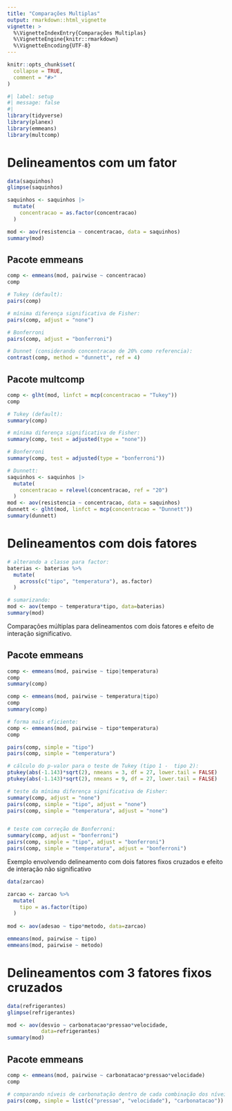 ```yaml
---
title: "Comparações Multiplas"
output: rmarkdown::html_vignette
vignette: >
  %\VignetteIndexEntry{Comparações Multiplas}
  %\VignetteEngine{knitr::rmarkdown}
  %\VignetteEncoding{UTF-8}
---
```


```r
knitr::opts_chunk$set(
  collapse = TRUE,
  comment = "#>"
)
```

```r
#| label: setup
#| message: false
#| 
library(tidyverse)
library(planex)
library(emmeans)
library(multcomp)
```

# Delineamentos com um fator

```r
data(saquinhos)
glimpse(saquinhos)

saquinhos <- saquinhos |>
  mutate(
    concentracao = as.factor(concentracao)
  )

mod <- aov(resistencia ~ concentracao, data = saquinhos)
summary(mod)
```


## Pacote emmeans

```r
comp <- emmeans(mod, pairwise ~ concentracao)
comp

# Tukey (default):
pairs(comp)

# mínima diferença significativa de Fisher:
pairs(comp, adjust = "none")

# Bonferroni
pairs(comp, adjust = "bonferroni")

# Dunnet (considerando concentracao de 20% como referencia):
contrast(comp, method = "dunnett", ref = 4)
```


## Pacote multcomp

```r
comp <- glht(mod, linfct = mcp(concentracao = "Tukey"))
comp

# Tukey (default):
summary(comp)

# mínima diferença significativa de Fisher:
summary(comp, test = adjusted(type = "none"))

# Bonferroni
summary(comp, test = adjusted(type = "bonferroni"))

# Dunnett:
saquinhos <- saquinhos |>
  mutate(
    concentracao = relevel(concentracao, ref = "20")
  )
mod <- aov(resistencia ~ concentracao, data = saquinhos)
dunnett <- glht(mod, linfct = mcp(concentracao = "Dunnett"))
summary(dunnett)

```

# Delineamentos com dois fatores


```r
# alterando a classe para factor:
baterias <- baterias %>%
  mutate(
    across(c("tipo", "temperatura"), as.factor)
  )

# sumarizando:
mod <- aov(tempo ~ temperatura*tipo, data=baterias)
summary(mod)
```

Comparações múltiplas para delineamentos com dois fatores e efeito de interação significativo.

## Pacote emmeans

```r
comp <- emmeans(mod, pairwise ~ tipo|temperatura)
comp
summary(comp)

comp <- emmeans(mod, pairwise ~ temperatura|tipo)
comp
summary(comp)

# forma mais eficiente:
comp <- emmeans(mod, pairwise ~ tipo*temperatura)
comp    

pairs(comp, simple = "tipo")   
pairs(comp, simple = "temperatura")  

# cálculo do p-valor para o teste de Tukey (tipo 1 -  tipo 2):
ptukey(abs(-1.143)*sqrt(2), nmeans = 3, df = 27, lower.tail = FALSE)
ptukey(abs(-1.143)*sqrt(2), nmeans = 9, df = 27, lower.tail = FALSE)

# teste da mínima diferença significativa de Fisher:
summary(comp, adjust = "none")
pairs(comp, simple = "tipo", adjust = "none")   
pairs(comp, simple = "temperatura", adjust = "none")  


# teste com correção de Bonferroni:
summary(comp, adjust = "bonferroni")
pairs(comp, simple = "tipo", adjust = "bonferroni")   
pairs(comp, simple = "temperatura", adjust = "bonferroni") 

```

Exemplo envolvendo delineamento com dois fatores fixos cruzados e efeito de interação não significativo

```r
data(zarcao)

zarcao <- zarcao %>%
  mutate(
    tipo = as.factor(tipo)
  )
  
mod <- aov(adesao ~ tipo*metodo, data=zarcao)

emmeans(mod, pairwise ~ tipo)
emmeans(mod, pairwise ~ metodo)

```


# Delineamentos com 3 fatores fixos cruzados

```r
data(refrigerantes)
glimpse(refrigerantes)

mod <- aov(desvio ~ carbonatacao*pressao*velocidade, 
           data=refrigerantes)
summary(mod)
```


## Pacote emmeans

```r
comp <- emmeans(mod, pairwise ~ carbonatacao*pressao*velocidade)
comp

# comparando níveis de carbonatação dentro de cada combinação dos níveis dos demais fatores
pairs(comp, simple = list(c("pressao", "velocidade"), "carbonatacao"))
```


